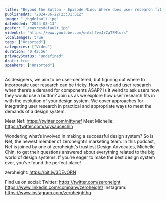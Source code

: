 ```yaml
---
title: "Beyond the Button - Episode Nine: Where does user research fit into design systems?"
publishedAt: "2024-06-22T23:31:51Z"
image: "./hqdefault.jpg"
dateAdded: "2024-08-13"
poster: "./maxresdefault.jpg"
videoUrl: "https://www.youtube.com/watch?v=JrCaTEMtozs"
localImages: true
tags: ["Unsorted"]
categories: ["Video"]
duration: "0:42:56"
privacyStatus: "undefined"
draft: true
speakers: ["Unsorted"]
---
```

As designers, we aim to be user-centered, but figuring out where to incorporate user research can be tricky. How do we add user research when there’s a demand for components ASAP? Is it weird to ask users how they would use a button? Join us as we explore how user research fits in with the evolution of your design system. We cover approaches for integrating user research in practical and appropriate ways to meet the demands of a design system.

Meet Nef: https://twitter.com/niftynef
Meet Michelle: https://twitter.com/soysaucechin

Wondering what’s involved in making a successful design system? So is Nef, the newest member of zeroheight’s marketing team. In this podcast, Nef is joined by one of zeroheight’s trustiest Design Advocates, Michelle Chin, to get their questions answered about everything related to the big world of design systems. If you’re eager to make the best design system ever, you’ve found the perfect place!

zeroheight: https://bit.ly/3DEvORN

Find us on social:
Twitter: https://twitter.com/zeroheight
https://www.linkedin.com/company/zeroheight/
Instagram: https://www.instagram.com/zeroheighthq
